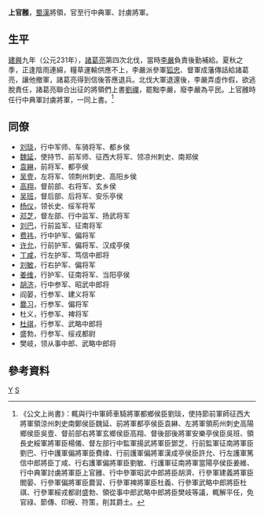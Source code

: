 '''上官雝'''{{BD|？||？||catIdx=S}}，[[蜀漢|蜀漢]]將領，官至行中典軍、討虜將軍。

==生平==
[[建興_(蜀漢)|建興]]九年（公元231年），[[諸葛亮|諸葛亮]]第四次北伐，當時[[李严_(蜀汉)|李嚴]]負責後勤補給。夏秋之季，正逢陰雨連綿，糧草運輸供應不上，李嚴派參軍[[狐忠|狐忠]]、督軍成藩傳話給諸葛亮，讓他撤軍，諸葛亮得到信後答應退兵。北伐大軍退還後，李嚴弄虛作假，欲逃脫責任，諸葛亮聯合出征的將領們上書[[劉禪|劉禪]]，罷黜李嚴，廢李嚴為平民。上官雝時任行中典軍討虜將軍，一同上書。<ref>《公文上尚書》：輒與行中軍師車騎將軍都鄉侯臣劉琰，使持節前軍師征西大將軍領涼州刺史南鄭侯臣魏延、前將軍都亭侯臣袁綝、左將軍領荊州刺史高陽鄉侯臣吳壹、督前部右將軍玄鄉侯臣高翔、督後部後將軍安樂亭侯臣吳班、領長史綏軍將軍臣楊儀、督左部行中監軍揚武將軍臣鄧芝、行前監軍征南將軍臣劉巴、行中護軍偏將軍臣費禕、行前護軍偏將軍漢成亭侯臣許允、行左護軍篤信中郎將臣丁咸、行右護軍偏將軍臣劉敏、行護軍征南將軍當陽亭侯臣姜維、行中典軍討虜將軍臣上官雝、行中參軍昭武中郎將臣胡濟、行參軍建義將軍臣閻晏、行參軍偏將軍臣爨習、行參軍裨將軍臣杜義、行參軍武略中郎將臣杜祺、行參軍綏戎都尉盛勃、領從事中郎武略中郎將臣樊岐等議，輒解平任，免官祿、節傳、印綬、符策，削其爵土。</ref>
==同僚==
*[[刘琰|刘琰]]，行中军师、车骑将军、都乡侯
*[[魏延|魏延]]，使持节、前军师、征西大将军、领凉州刺史、南郑侯
*[[袁綝|袁綝]]，前将军、都亭侯
*[[吴壹|吴壹]]，左将军、领荆州刺史、高阳乡侯
*[[高翔_(三國)|高翔]]，督前部、右将军、玄乡侯
*[[吴班|吴班]]，督后部、后将军、安乐亭侯
*[[杨仪|杨仪]]，领长史、绥军将军
*[[邓芝|邓芝]]，督左部、行中监军、扬武将军
*[[刘巴|刘巴]]，行前监军、征南将军
*[[费祎|费祎]]，行中护军、偏将军
*[[许允|许允]]，行前护军、偏将军、汉成亭侯
*[[丁咸|丁咸]]，行左护军、笃信中郎将
*[[劉敏_(蜀漢)|刘敏]]，行右护军、偏将军
*[[姜维|姜维]]，行护军、征南将军、当阳亭侯
*[[胡济|胡济]]，行中参军、昭武中郎将
*阎晏，行参军、建义将军
*[[爨习|爨习]]，行参军、偏将军
*杜义，行参军、裨将军
*[[杜祺|杜祺]]，行参军、武略中郎将
*盛勃，行参军、绥戎都尉
*樊岐，领从事中郎、武略中郎将
==參考資料==
{{reflist}}
[[Category:上官姓|Y]]
[[Category:蜀漢政治人物|S]]